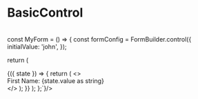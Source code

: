 
<Meta of={FormStories} />

# BasicControl

<br />

<Story of={FormStories.BasicControl} />
<Source of={FormStories.BasicControl} language="tsx" code={`

const MyForm = () => {
  const formConfig = FormBuilder.control({
    initialValue: 'john',
  });

  return (
    <Form formConfig={formConfig}>
      {({ state }) => {
        return (
          <>
            <Field controlRef={[]} component={Input} />
            <div>
              First Name: <span>{state.value as string}</span>
            </div>
          </>
        );
      }}
    </Form>
  );
};`}/>
